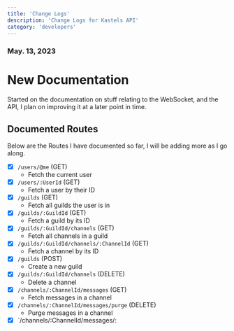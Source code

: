 ```yaml
---
title: 'Change Logs'
description: 'Change Logs for Kastels API'
category: 'developers'
---
```


### May. 13, 2023

# New Documentation

Started on the documentation on stuff relating to the WebSocket, and the API, I plan on improving it at a later point in time.

## Documented Routes

Below are the Routes I have documented so far, I will be adding more as I go along.

- [x] `/users/@me` (GET)
    - Fetch the current user
- [x] `/users/:UserId` (GET)
    - Fetch a user by their ID
- [x] `/guilds` (GET)
    - Fetch all guilds the user is in
- [x] `/guilds/:GuildId` (GET)
    - Fetch a guild by its ID
- [x] `/guilds/:GuildId/channels` (GET)
    - Fetch all channels in a guild
- [x] `/guilds/:GuildId/channels/:ChannelId` (GET)
    - Fetch a channel by its ID
- [x] `/guilds` (POST)
    - Create a new guild
- [x] `/guilds/:GuildId/channels` (DELETE)
    - Delete a channel
- [x] `/channels/:ChannelId/messages` (GET)
    - Fetch messages in a channel
- [x] `/channels/:ChannelId/messages/purge` (DELETE)
    - Purge messages in a channel
- [x] `/channels/:ChannelId/messages/: